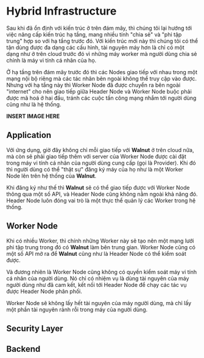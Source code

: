 # Hybrid Infrastructure

Sau khi đã ổn định với kiến trúc ở trên đám mây, thì chúng tôi lại hướng tới việc nâng cấp kiến trúc hạ tầng, mang nhiều tính "chia sẻ" và "phi tập trung" hợp so với hạ tầng trước đó. Với kiến trúc mới này thì chúng tôi có thể tận dùng được đa dạng các cấu hình, tài nguyên máy hơn là chỉ có một dạng như ở trên cloud trước đó vì những máy worker mà người dùng chia sẻ chính là máy vi tính cá nhân của họ.

Ở hạ tầng trên đám mây trước đó thì các Nodes giao tiếp với nhau trong một mạng nội bộ riêng mà các tác nhân bên ngoài không thể truy cập vào được. Nhưng với hạ tầng này thì Worker Node đã được chuyển ra bên ngoài "internet" cho nên giao tiếp giữa Header Node và Worker Node buộc phải được mã hoá ở hai đầu, tránh các cuộc tấn công mạng nhắm tới người dùng cũng như là hệ thống.

**INSERT IMAGE HERE**

## Application

Với ứng dụng, giờ đây không chỉ mỗi giao tiếp với **Walnut** ở trên cloud nữa, mà còn sẽ phải giao tiếp thêm với server của Worker Node được cài đặt trong máy vi tính cá nhân của người dùng cung cấp (gọi là Provider). Khi đó thì người dùng có thể "thật sự" đăng ký máy của họ như là một Worker Node lên trên hệ thống của **Walnut**.

Khi đăng ký như thế thì **Walnut** sẽ có thể giao tiếp được với Worker Node thông qua một số API, và Header Node cũng không nằm ngoài khả năng đó. Header Node luôn đóng vai trò là một thực thể quản lý các Worker trong hệ thống.

## Worker Node

Khi có nhiều Worker, thì chính những Worker này sẽ tạo nên một mạng lưới phi tập trung trong đó có **Walnut** làm bên trung gian. Worker Node cũng có một số API mở ra để **Walnut** cũng như là Header Node có thể kiểm soát được.

Và đương nhiên là Worker Node cũng không có quyền kiểm soát máy vi tính cá nhân của người dùng. Nó chỉ có nhiệm vụ là dùng tài nguyên của máy người dùng như đã cam kết, kết nối tới Header Node để chạy các tác vụ được Header Node phân phối.

<Notice>
  Worker Node sẽ không lấy hết tài nguyên của máy người dùng, mà chỉ lấy một
  phần tài nguyên rảnh rỗi trong máy của người dùng.
</Notice>

## Security Layer

## Backend
